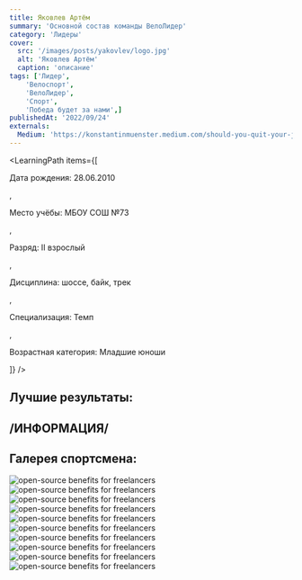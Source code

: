 ```yaml
---
title: Яковлев Артём
summary: 'Основной состав команды ВелоЛидер'
category: 'Лидеры'
cover:
  src: '/images/posts/yakovlev/logo.jpg'
  alt: 'Яковлев Артём'
  caption: 'описание'
tags: ['Лидер',
    'Велоспорт',
    'ВелоЛидер',
    'Спорт',
    'Победа будет за нами',]
publishedAt: '2022/09/24'
externals:
  Medium: 'https://konstantinmuenster.medium.com/should-you-quit-your-job-for-your-side-project-ed77985431c'
---
```

<LearningPath
  items={[
    <p>Дата рождения: 28.06.2010</p>,
    <p>Место учёбы: МБОУ СОШ №73</p>,
    <p>Разряд: II взрослый</p>,
    <p>Дисциплина: шоссе, байк, трек</p>,
    <p>Специализация: Темп</p>,
    <p>Возрастная категория: Младшие юноши</p>
  ]}
/>

## Лучшие результаты:

## /ИНФОРМАЦИЯ/


## Галерея спортсмена:
<Image
  src="/images/posts/yakovlev/1.jpg"
  alt="open-source benefits for freelancers"
/>
<Image
  src="/images/posts/yakovlev/2.jpg"
  alt="open-source benefits for freelancers"
/>
<Image
  src="/images/posts/yakovlev/3.jpg"
  alt="open-source benefits for freelancers"
/>
<Image
  src="/images/posts/yakovlev/4.jpg"
  alt="open-source benefits for freelancers"
/>
<Image
  src="/images/posts/yakovlev/5.jpg"
  alt="open-source benefits for freelancers"
/>
<Image
  src="/images/posts/yakovlev/6.jpg"
  alt="open-source benefits for freelancers"
/>
<Image
  src="/images/posts/yakovlev/7.jpg"
  alt="open-source benefits for freelancers"
/>
<Image
  src="/images/posts/yakovlev/8.jpg"
  alt="open-source benefits for freelancers"
/>
<Image
  src="/images/posts/yakovlev/9.jpg"
  alt="open-source benefits for freelancers"
/>
<Image
  src="/images/posts/yakovlev/10.jpg"
  alt="open-source benefits for freelancers"
/>



